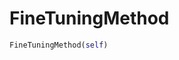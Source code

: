 # FineTuningMethod { #napari_activelearning.FineTuningMethod }

```python
FineTuningMethod(self)
```

